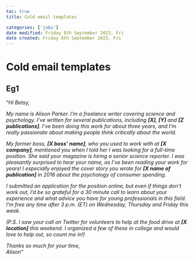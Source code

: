 ```yaml
---
toc: true
title: Cold email templates

categories: ['jobs']
date modified: Friday 8th September 2023, Fri
date created: Friday 8th September 2023, Fri
---
```


# Cold email templates




## Eg1
"_Hi Betsy,_

_My name is Alison Parker. I'm a freelance writer covering science and psychology. I've written for several publications, including **[X]**, **[Y]** and **[Z publications]**. I've been doing this work for about three years, and I'm really passionate about making people think critically about the world._

_My former boss, **[X boss' name]**, who you used to work with at **[X company]**, mentioned you when I told her I was looking for a full-time position. She said your magazine is hiring a senior science reporter. I was pleasantly surprised to hear your name, as I've been reading your work for years! I especially enjoyed the cover story you wrote for **[X name of publication]** in 2016 about the psychology of consumer spending._

_I submitted an application for the position online, but even if things don't work out, I'd be so grateful for a 30 minute call to learn about your experience and what advice you have for young professionals in this field. I'm free any time after 3 p.m. (ET) on Wednesday, Thursday and Friday this week._

_(P.S. I saw your call on Twitter for volunteers to help at the food drive at **[X location]** this weekend. I organized a few of these in college and would love to help out, so count me in!)_

_Thanks so much for your time,_  
_Alison"_